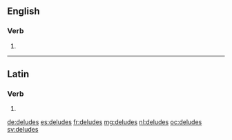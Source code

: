 ==English==

===Verb===
{{head|en}}

# {{en-third-person singular of|delude}}

----

==Latin==

===Verb===
{{la-verb-form|delūdēs}}

# {{conjugation of|delūdō||2|s|fut|act|ind|lang=la}}

[[de:deludes]]
[[es:deludes]]
[[fr:deludes]]
[[mg:deludes]]
[[nl:deludes]]
[[oc:deludes]]
[[sv:deludes]]